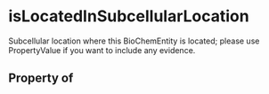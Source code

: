 # isLocatedInSubcellularLocation

Subcellular location where this BioChemEntity is located; please use PropertyValue if you want to include any evidence.

## Property of



